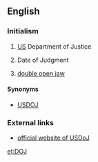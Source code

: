==English==

===Initialism===
{{rfc-header|Initialism}}
{{head|en|initialism}}

# {{label|en|US}} [[US]] Department of Justice
# Date of Judgment
# {{label|en|travel|aviation}} [[double open jaw]]

====Synonyms====
* [[USDOJ]]

===External links===
* [http://www.usdoj.gov/ official website of USDoJ]

[[et:DOJ]]